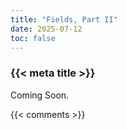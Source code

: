 ```yaml
---
title: "Fields, Part II"
date: 2025-07-12
toc: false
---
```


### {{< meta title >}}

Coming Soon.


{{< comments >}}
